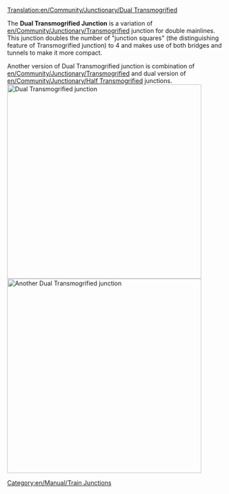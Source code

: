 [[Translation:en/Community/Junctionary/Dual Transmogrified]]

{{en/Community/Junctionary/Navigation}}
The '''Dual Transmogrified Junction''' is a variation of [[en/Community/Junctionary/Transmogrified]] junction for double mainlines. This junction doubles the number of "junction squares" (the distinguishing feature of Transmogrified junction) to 4 and makes use of both bridges and tunnels to make it more compact.

Another version of Dual Transmogrified junction is combination of [[en/Community/Junctionary/Transmogrified]] and dual version of [[en/Community/Junctionary/Half Transmogrified]] junctions.
[[File:en/Community/Junctionary/Dual Transmog Junction.png|left|thumb|450px|Dual Transmogrified junction]][[File:en/Community/Junctionary/Dual Transmog Junction 2.png|center|thumb|450px|Another Dual Transmogrified junction]]
{{en/Community/Junctionary/Junction Criteria|High|4|1|1|2.5|1|1|1|1|0|0|3||Broken down trains only affect the one track.|
* Can handle large amount of traffic.
}}

[[Category:en/Manual/Train Junctions]]